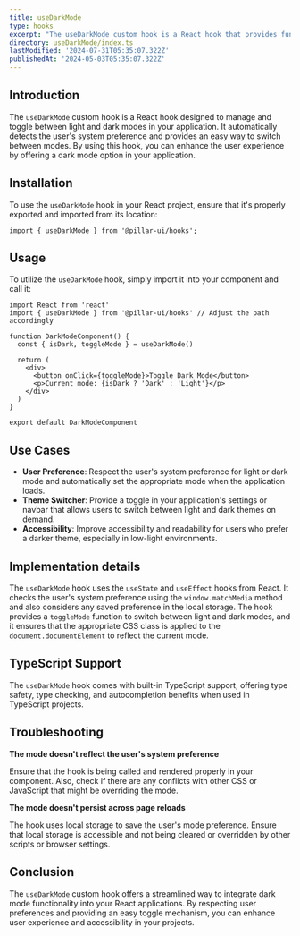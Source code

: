 ```yaml
---
title: useDarkMode
type: hooks
excerpt: "The useDarkMode custom hook is a React hook that provides functionalities to manage and toggle between light and dark modes in your application. It respects the user's system preference and can be easily integrated into any React project."
directory: useDarkMode/index.ts
lastModified: '2024-07-31T05:35:07.322Z'
publishedAt: '2024-05-03T05:35:07.322Z'
---
```


## Introduction

The `useDarkMode` custom hook is a React hook designed to manage and toggle between light and dark modes in your application. It automatically detects the user's system preference and provides an easy way to switch between modes. By using this hook, you can enhance the user experience by offering a dark mode option in your application.

## Installation

To use the `useDarkMode` hook in your React project, ensure that it's properly exported and imported from its location:

```shell
import { useDarkMode } from '@pillar-ui/hooks';
```

## Usage

To utilize the `useDarkMode` hook, simply import it into your component and call it:

```tsx title='DarkModeComponent.tsx' showLineNumbers
import React from 'react'
import { useDarkMode } from '@pillar-ui/hooks' // Adjust the path accordingly

function DarkModeComponent() {
  const { isDark, toggleMode } = useDarkMode()

  return (
    <div>
      <button onClick={toggleMode}>Toggle Dark Mode</button>
      <p>Current mode: {isDark ? 'Dark' : 'Light'}</p>
    </div>
  )
}

export default DarkModeComponent
```

## Use Cases

- **User Preference**: Respect the user's system preference for light or dark mode and automatically set the appropriate mode when the application loads.
- **Theme Switcher**: Provide a toggle in your application's settings or navbar that allows users to switch between light and dark themes on demand.
- **Accessibility**: Improve accessibility and readability for users who prefer a darker theme, especially in low-light environments.

## Implementation details

The `useDarkMode` hook uses the `useState` and `useEffect` hooks from React. It checks the user's system preference using the `window.matchMedia` method and also considers any saved preference in the local storage. The hook provides a `toggleMode` function to switch between light and dark modes, and it ensures that the appropriate CSS class is applied to the `document.documentElement` to reflect the current mode.

## TypeScript Support

The `useDarkMode` hook comes with built-in TypeScript support, offering type safety, type checking, and autocompletion benefits when used in TypeScript projects.

## Troubleshooting

**The mode doesn't reflect the user's system preference**

Ensure that the hook is being called and rendered properly in your component. Also, check if there are any conflicts with other CSS or JavaScript that might be overriding the mode.

**The mode doesn't persist across page reloads**

The hook uses local storage to save the user's mode preference. Ensure that local storage is accessible and not being cleared or overridden by other scripts or browser settings.

## Conclusion

The `useDarkMode` custom hook offers a streamlined way to integrate dark mode functionality into your React applications. By respecting user preferences and providing an easy toggle mechanism, you can enhance user experience and accessibility in your projects.
